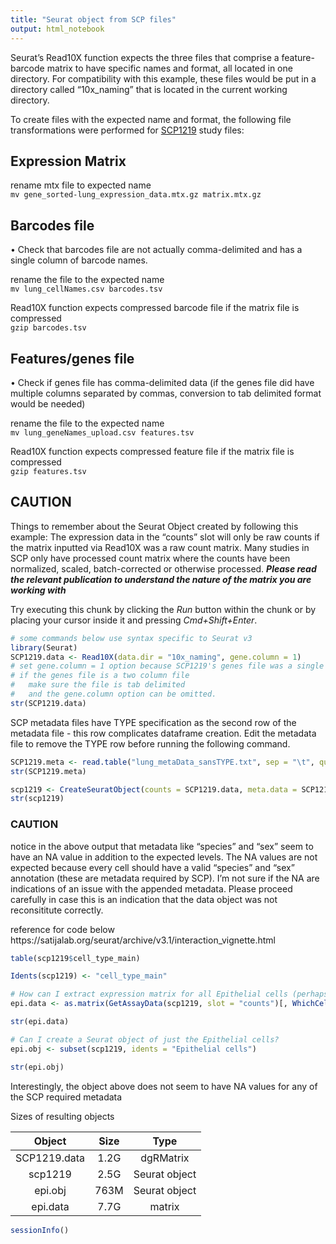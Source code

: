 ```yaml
---
title: "Seurat object from SCP files"
output: html_notebook
---
```


Seurat's Read10X function expects the three files that comprise a feature-barcode matrix to have specific names and format, all located in one directory.  For compatibility with this example, these files would be put in a directory called "10x_naming" that is located in the current working directory.

To create files with the expected name and format, the following file transformations were performed for [SCP1219](https://singlecell.broadinstitute.org/single_cell/study/SCP1219/columbia-university-nyp-covid-19-lung-atlas) study files:  

## Expression Matrix
rename mtx file to expected name  
`mv gene_sorted-lung_expression_data.mtx.gz matrix.mtx.gz`


<p>
## Barcodes file
• Check that barcodes file are not actually comma-delimited and has a single column of barcode names.  

rename the file to the expected name  
`mv lung_cellNames.csv barcodes.tsv`  
 
Read10X function expects compressed barcode file if the matrix file is compressed  
`gzip barcodes.tsv`  


<p>
## Features/genes file
<p>
• Check if genes file has comma-delimited data (if the genes file did have multiple columns separated by commas, conversion to tab delimited format would be needed)  

rename the file to the expected name  
`mv lung_geneNames_upload.csv features.tsv`  

Read10X function expects compressed feature file if the matrix file is compressed  
`gzip features.tsv`  

<p>
## CAUTION
Things to remember about the Seurat Object created by following this example: The expression data in the "counts" slot will only be raw counts if the matrix inputted via Read10X was a raw count matrix. Many studies in SCP only have processed count matrix where the counts have been normalized, scaled, batch-corrected or otherwise processed. ***Please read the relevant publication to understand the nature of the matrix you are working with***

Try executing this chunk by clicking the *Run* button within the chunk or by placing your cursor inside it and pressing *Cmd+Shift+Enter*. 

```r
# some commands below use syntax specific to Seurat v3
library(Seurat)
SCP1219.data <- Read10X(data.dir = "10x_naming", gene.column = 1)
# set gene.column = 1 option because SCP1219's genes file was a single column of gene names
# if the genes file is a two column file
#   make sure the file is tab delimited 
#   and the gene.column option can be omitted.
str(SCP1219.data)
```

SCP metadata files have TYPE specification as the second row of the metadata file - this row complicates dataframe creation. Edit the metadata file to remove the TYPE row before running the following command.


```r
SCP1219.meta <- read.table("lung_metaData_sansTYPE.txt", sep = "\t", quote = "", row.names = 1, header = TRUE)
str(SCP1219.meta)
```

```r
scp1219 <- CreateSeuratObject(counts = SCP1219.data, meta.data = SCP1219.meta)
str(scp1219)
```
### CAUTION
notice in the above output that metadata like "species" and "sex" seem to have an NA value in addition to the expected levels. The NA values are not expected because every cell should have a valid "species" and "sex" annotation (these are metadata required by SCP). I'm not sure if the NA are indications of an issue with the appended metadata. Please proceed carefully in case this is an indication that the data object was not reconsititute correctly.

reference for code below https://satijalab.org/seurat/archive/v3.1/interaction_vignette.html

```r
table(scp1219$cell_type_main)
```


```r
Idents(scp1219) <- "cell_type_main"

# How can I extract expression matrix for all Epithelial cells (perhaps, to load into another package)
epi.data <- as.matrix(GetAssayData(scp1219, slot = "counts")[, WhichCells(scp1219, ident = "Epithelial cells")])
```

```r
str(epi.data)
```
```r
# Can I create a Seurat object of just the Epithelial cells?
epi.obj <- subset(scp1219, idents = "Epithelial cells")
```
 

```r
str(epi.obj)
```
Interestingly, the object above does not seem to have NA values for any of the SCP required metadata

Sizes of resulting objects

| Object | Size | Type |
|:----:|:----:|:----:|
| SCP1219.data | 1.2G | dgRMatrix  
| scp1219 | 2.5G | Seurat object  
| epi.obj | 763M | Seurat object  
| epi.data | 7.7G | matrix  


```r
sessionInfo()
```
